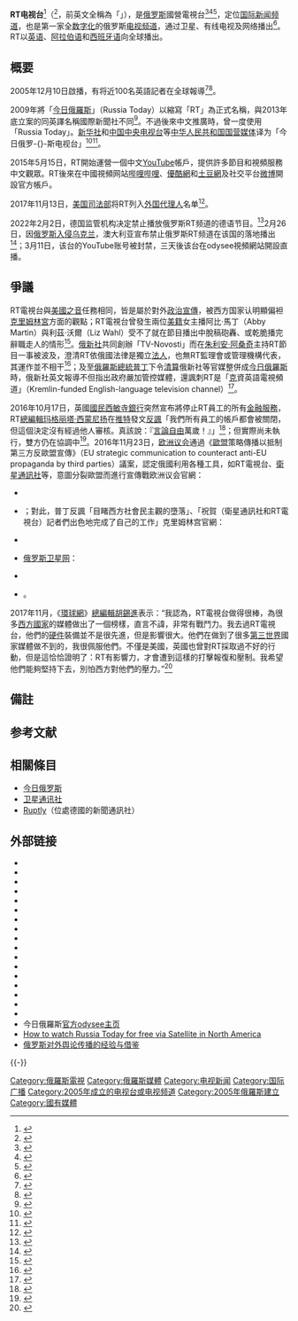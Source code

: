 {{noteTA
|G1=IT
|T=zh:RT电视台; zh-cn:今日俄罗斯电视台; zh-tw:RT電視台;
|1=zh-cn:普京; zh-tw:普丁;zh-hk:普京;
|2=zh:RT电视台; zh-cn:今日俄罗斯电视台; zh-tw:RT電視台;
}}
{{expand language|be|en|time=}}
{{not|今日俄罗斯}}
{{頻道資訊
|頻道名稱      =  RT電視台
|頻道類別       = 新闻资讯
|頻道圖片檔案   = Russia-today-logo.svg
|頻道圖片尺寸   = 150px
|頻道圖片名稱   = RT的台徽
|頻道口號       = 问无止境{{notetag|参见其哔哩哔哩官方账号的介绍。}}（Question More）
|開播日期     = 2005年12月10日
|擁有者       =  [[俄罗斯政府|俄罗斯政府]]（通过“TV-Novosti”控制<ref name="RT Contact info"/>）
|播放地區     = 通过[[有线电视|有线电视]]、[[卫星电视|卫星电视]]及[[互联网|互联网]]在世界播放
|所屬國家     = {{RUS}}
|總部所在     = {{RUS}}[[莫斯科|莫斯科]]
|集團同類頻道  =  {{le|RT阿拉伯语|RT Arabic}}<br>{{le|RT西班牙语|RT en Español}}<br>{{le|RT德语|RT Deutsch}}<br>{{le|RT美国|RT America}}<br>{{le|RT英国|RT UK}}<br>{{le|RT法国|RT France}}<br>{{le|RT纪录片|RT Documentary}}
|頻道官方網站  = http://rt.com
|有線電視供應商01 = [[澳門有線電視|澳門有線電視]]
|有線電視頻道數01 = 95頻道
|有線電視供應商02 = [[香港有線電視|香港有線電視]]
|有線電視頻道數02 = 131頻道
|寬頻電視供應商01 = 新加坡[[新加坡電視頻道列表|Mio TV]]
|寬頻電視頻道數01 = 163頻道
|寬頻電視供應商02 = 香港[[now_TV|now TV]]
|寬頻電視頻道數02 = 329頻道
|線上收看網站01 = 官方在线直播
|線上收看網址01 = https://www.rt.com/on-air/
}}
'''RT电视台'''<ref>{{cite web |author= |url=http://sputniknews.cn/russia/201612111021372671/ |title=玛格丽特·西蒙尼扬评论了前美国驻俄大使将卫星通讯社和RT电视台注册为外国通讯社的相关提议 |website=[[卫星通讯社|俄罗斯卫星网]] |language= |date=2016-12-11 |accessdate= |archive-date=2017-01-18 |archive-url=https://web.archive.org/web/20170118225053/http://sputniknews.cn/russia/201612111021372671/ |dead-url=no }}</ref>（{{lang-en|RT TV}}<ref name="RT Contact info">{{cite web |author= |url=https://www.rt.com/about-us/contact-info/ |title=Contact info |website=RT |language= |date= |accessdate=2017-01-18 |archive-date=2017-01-20 |archive-url=https://web.archive.org/web/20170120035000/https://www.rt.com/about-us/contact-info/ |dead-url=no }}</ref>，前英文全稱為「{{lang|en|Russia Today}}」），是[[俄罗斯|俄罗斯]]國營電視台<ref>{{Cite web|title=Question That: RT’s Military Mission - DFRLab|url=https://medium.com/dfrlab/question-that-rts-military-mission-4c4bd9f72c88|accessdate=2019-07-18|date=2018-11-23|last=Nimmo|first=Ben|work=Atlantic Council-Digital Forensic Research Lab|publisher=Medium|language=en|archive-date=2019-06-27|archive-url=https://web.archive.org/web/20190627190729/https://medium.com/dfrlab/question-that-rts-military-mission-4c4bd9f72c88|dead-url=no}}</ref><ref>{{Cite web|title=In case you weren’t clear on Russia Today’s relationship to Moscow, Putin clears it up|url=https://www.washingtonpost.com/news/worldviews/wp/2013/06/13/in-case-you-werent-clear-on-russia-todays-relationship-to-moscow-putin-clears-it-up/|date=2013-06-13|last=Fisher|first=Max|accessdate=2019-07-18|work=Washington Post|language=en|archive-date=2018-06-12|archive-url=https://web.archive.org/web/20180612145257/https://www.washingtonpost.com/news/worldviews/wp/2013/06/13/in-case-you-werent-clear-on-russia-todays-relationship-to-moscow-putin-clears-it-up/|dead-url=no}}</ref><ref>{{Cite magazine|title=What Is Russia Today?|author=Julia Ioffe|url=https://www.cjr.org/feature/what_is_russia_today.php|accessdate=2019-07-18|magazine=Columbia Journalism Review|language=en|year=2010年9–10月刊|archive-date=2017-01-25|archive-url=https://web.archive.org/web/20170125213220/http://www.cjr.org/feature/what_is_russia_today.php|dead-url=no}}</ref>，定位[[国际新闻频道|国际新闻频道]]，也是第一家全[[数字电视|数字化]]的俄罗斯[[电视频道|电视频道]]，通过卫星、有线电视及网络播出<ref name="CBC2005">{{Cite web |url=http://www.cbc.ca/arts/story/2005/06/07/russiantv050607.html |title=Russia Today to be 24-hour, English TV station |publisher=[[加拿大广播公司|加拿大广播公司]] |date=2005-06-07 |accessdate=2008-05-06 |archive-date=2008-05-14 |archive-url=https://web.archive.org/web/20080514013303/http://www.cbc.ca/arts/story/2005/06/07/russiantv050607.html |dead-url=no }}</ref>。RT以[[英语|英语]]、[[阿拉伯语|阿拉伯语]]和[[西班牙语|西班牙语]]向全球播出。

== 概要 ==
2005年12月10日啟播，有将近100名英語記者在全球報導<ref name="CBC2006">{{Cite Web |url=http://www.cbc.ca/arts/story/2006/03/10/russia-today-critics.html |title=Journalism mixes with spin on Russia Today: critics |publisher=[[加拿大广播公司|加拿大广播公司]] |date=2006-03-10 |accessdate=2009-01-04 |archive-date=2007-06-11 |archive-url=https://web.archive.org/web/20070611184421/http://www.cbc.ca/arts/story/2006/03/10/russia-today-critics.html |dead-url=no }}</ref><ref>{{cite web |url=http://www.broadbandtvnews.com/archive_cen/160905.html |title=Russia Today tomorrow |date=2005-09-15 |publisher=Broadband TV News |accessdate=2007-07-26 |deadurl=yes |archiveurl=https://web.archive.org/web/20061113191955/http://www.broadbandtvnews.com/archive_cen/160905.html |archivedate=2006-11-13 }}</ref>。

2009年將「[[今日俄羅斯|今日俄羅斯]]」（Russia Today）以縮寫「RT」為正式名稱，與2013年底立案的同英譯名稱國際新聞社不同<ref name="putin">{{cite news|title=Putin orders overhaul of top state news agency|url=http://rt.com/news/ria-novosti-overhaul-putin-960/|accessdate=|newspaper=RT|date=2013-12-09|archive-date=2017-03-21|archive-url=https://web.archive.org/web/20170321181610/https://www.rt.com/news/ria-novosti-overhaul-putin-960/|dead-url=no}}</ref>。不過後來中文推廣時，曾一度使用「Russia Today」。[[新华社|新华社]]和[[中国中央电视台|中国中央电视台]]等[[中华人民共和国|中华人民共和国]][[国营媒体|国营媒体]]译为「今日俄罗-{}-斯电视台」<ref>{{Cite web|title=“今日俄罗斯”电视台在美国登记为“外国代理人”|url=http://www.xinhuanet.com//world/2017-11/14/c_129740712.htm|accessdate=2019-07-18|date=2017-11-14|work=新华网|archive-date=2019-07-18|archive-url=https://web.archive.org/web/20190718073932/http://www.xinhuanet.com//world/2017-11/14/c_129740712.htm|dead-url=no}}</ref><ref>{{Cite web|title=[新闻直播间]聚焦中美经贸摩擦·今日俄罗斯电视台报道 美媒资深记者驳斥美政府打压华为|url=http://tv.cctv.com/2019/05/24/VIDENsdlobrM01ueKbhODQKB190524.shtml|accessdate=2019-07-18|date=2019-05-24|work=央视网|archive-date=2019-07-18|archive-url=https://web.archive.org/web/20190718073935/http://tv.cctv.com/2019/05/24/VIDENsdlobrM01ueKbhODQKB190524.shtml|dead-url=no}}</ref>。

2015年5月15日，RT開始運營一個中文[[YouTube|YouTube]]帳戶，提供許多節目和視頻服務中文觀眾。RT後來在中國視頻网站[[Bilibili|哔哩哔哩]]、[[優酷網|優酷網]]和[[土豆網|土豆網]]及社交平台[[微博|微博]]開設官方帳戶。

2017年11月13日，[[美国司法部|美国司法部]]将RT列入[[外国代理人|外国代理人]]名单<ref>{{Cite web |url=https://world.huanqiu.com/article/9CaKrnK5Ka3 |title=RT电视台在美被登记为“外国代理人” 俄反击：限制美媒在俄活动 |access-date=2020-05-29 |archive-date=2022-04-30 |archive-url=https://web.archive.org/web/20220430065754/https://world.huanqiu.com/article/9CaKrnK5Ka3 }}</ref>。

2022年2月2日，德国监管机构决定禁止播放俄罗斯RT频道的德语节目。<ref>{{cite news |title=德国禁播"今日俄罗斯 " 莫斯科扬言报复 |url=https://www.rfi.fr/cn/欧洲/20220203-德国禁播-今日俄罗斯-莫斯科扬言报复 |accessdate=2022-05-16 |archive-date=2022-04-30 |archive-url=https://web.archive.org/web/20220430065753/https://www.rfi.fr/cn/%E6%AC%A7%E6%B4%B2/20220203-%E5%BE%B7%E5%9B%BD%E7%A6%81%E6%92%AD-%E4%BB%8A%E6%97%A5%E4%BF%84%E7%BD%97%E6%96%AF-%E8%8E%AB%E6%96%AF%E7%A7%91%E6%89%AC%E8%A8%80%E6%8A%A5%E5%A4%8D }}</ref>2月26日，因[[俄罗斯入侵乌克兰|俄罗斯入侵乌克兰]]，澳大利亚宣布禁止俄罗斯RT频道在该国的落地播出<ref>{{cite news | title=Australia Suspends RT Broadcasting | url=https://sputniknews.com/20220226/australia-suspends-rt-broadcast-1093393230.html | publisher=Sputnik | date=2022-02-26 | accessdate=2022-02-26 | archive-date=2022-04-30 | archive-url=https://web.archive.org/web/20220430065754/https://sputniknews.com/20220226/australia-suspends-rt-broadcast-1093393230.html }}</ref>；3月11日，该台的YouTube账号被封禁，三天後该台在odysee視頻網站開設直播。

==爭議==
RT電視台與[[美國之音|美國之音]]任務相同，皆是屬於對外[[政治宣傳|政治宣傳]]，被西方国家认明顯偏袒[[克里姆林宮|克里姆林宮]]方面的觀點；RT電視台曾發生兩位[[美国公民|美籍]]女主播阿比·馬丁（Abby Martin）與利茲·沃爾（Liz Wahl）受不了就在節目播出中脫稿砲轟、或乾脆播完辭職走人的情形<ref>{{citenews|title=克宮喉舌女主播 節目中劈炮反俄|url=http://hk.apple.nextmedia.com/international/art/20140307/18648136|publisher=[[蘋果日報_(香港)|蘋果日報 (香港)]]|author=|date=2014-03-07|accessdate=|archive-date=2017-01-31|archive-url=https://web.archive.org/web/20170131194226/http://hk.apple.nextmedia.com/international/art/20140307/18648136|dead-url=no}}</ref>。[[俄新社|俄新社]]共同創辦「TV-Novosti」而在[[朱利安·阿桑奇|朱利安·阿桑奇]]主持RT節目一事被波及{{notetag|TV-Novosti在俄羅斯稅務資料中，創立者登記俄新社<ref name="ReferenceA">[[:File:ANO_TV-Novosti_(Federal_Tax_Service_of_Russia,_Unified_State_Register_of_Legal_Entities).pdf|:File:ANO TV-Novosti (Federal Tax Service of Russia, Unified State Register of Legal Entities).pdf]]</ref>。}}，澄清RT依俄國法律是獨立[[法人|法人]]，也無RT監理會或管理機構代表，其運作並不相干<ref>{{Cite pressrelease |url=http://en.rian.ru/agency_news/20120206/171179459.html |script-title=en:RIA Novosti Does Not Control RT Television - Russian Media Experts |publisher=[[RIA_Novosti|RIA Novosti]] |date=2012-02-06 |archiveurl=https://web.archive.org/web/20120210025703/http://en.rian.ru/agency_news/20120206/171179459.html |archivedate=2012-02-10 |accessdate= |language= |deadurl=yes }}</ref>；及至[[俄羅斯總統|俄羅斯總統]][[普丁|普丁]]下令[[清盘|清算]]俄新社等官媒整併成[[今日俄羅斯|今日俄羅斯]]時，俄新社英文報導不但指出政府嚴加管控媒體，還諷刺RT是「[[克里姆林宮|克]]資英語電視頻道」（Kremlin-funded English-language television channel）<ref>{{citenews |title=RIA Novosti to be liquidated in state-owned media overhaul |url=https://sputniknews.com/russia/20131209185390572-Russia-Announces-State-Owned-Media-Overhaul/ |date=2013-12-09 |accessdate=2017-02-07 |agency=[[卫星通讯社|Sputnik]] ([[RIA_Novosti|RIA Novosti]]) |archiveurl=https://web.archive.org/web/20170131185553/https://sputniknews.com/russia/20131209185390572-Russia-Announces-State-Owned-Media-Overhaul/ |archivedate=2017-01-31 |language= |deadurl=no }}</ref>。

2016年10月17日，英國[[國民西敏寺銀行|國民西敏寺銀行]]突然宣布將停止RT員工的所有[[金融服務|金融服務]]，RT[[總編輯|總編輯]][[玛格丽塔·西蒙尼扬|玛格丽塔·西蒙尼扬]]在[[推特|推特]]發文[[反諷|反諷]]「我們所有員工的帳戶都會被關閉，但這個決定沒有經過他人審核。真該說：『[[言論自由|言論自由]]萬歲！』」<ref>{{cite news|title=英銀行關帳戶 俄媒諷：言論自由萬歲|url=https://anntw.com/articles/20161018-CAxl|publisher=[[台灣醒報|台灣醒報]]|author=林佳楠|date=2016-10-18|accessdate=2016-11-20|archive-date=2016-11-20|archive-url=https://web.archive.org/web/20161120151033/https://anntw.com/articles/20161018-CAxl|dead-url=no}}</ref>；但實際尚未執行，{{as of|2017|2}}雙方仍在協調中<ref>{{cite web |author= |url=http://sputniknews.cn/russia/201701301021731919/ |title=RT新闻处：英国西敏银行将不会冻结关RT电视台账户 |website=[[卫星通讯社|俄罗斯卫星网]] |language= |date=2017-01-30 |accessdate= |archive-date=2017-02-20 |archive-url=https://web.archive.org/web/20170220172006/http://sputniknews.cn/russia/201701301021731919/ |dead-url=no }}</ref>。2016年11月23日，[[欧洲议会|欧洲议会]]通過《[[欧洲联盟|歐盟]]策略傳播以抵制第三方反歐盟宣傳》（EU strategic communication to counteract anti-EU propaganda by third parties）議案，認定俄國利用各種工具，如RT電視台、[[衛星通訊社|衛星通訊社]]等，意圖分裂歐盟而進行宣傳戰<ref>欧洲议会官網：
*{{cite web |author= |url=http://www.europarl.europa.eu/sides/getDoc.do?type=TA&reference=P8-TA-2016-0441&language=EN&ring=A8-2016-0290 |script-title=en:EU strategic communication to counteract anti-EU propaganda by third parties |website= |language= |date=2016-11-23 |accessdate= |archive-date=2017-02-20 |archive-url=https://web.archive.org/web/20170220172746/http://www.europarl.europa.eu/sides/getDoc.do?type=TA&reference=P8-TA-2016-0441&language=EN&ring=A8-2016-0290 |dead-url=no }}
*{{Cite pressrelease|url=http://www.europarl.europa.eu/news/en/news-room/20161118IPR51718/meps-sound-alarm-on-anti-eu-propaganda-from-russia-and-islamist-terrorist-groups|script-title=en:MEPs sound alarm on anti-EU propaganda from Russia and Islamist terrorist groups|publisher=|date=2016-11-23|archiveurl=https://web.archive.org/web/20170217235446/http://www.europarl.europa.eu/news/en/news-room/20161118IPR51718/meps-sound-alarm-on-anti-eu-propaganda-from-russia-and-islamist-terrorist-groups|archivedate=2017-02-17|accessdate=|language=|deadurl=no}}</ref>；對此，普丁反諷「目睹西方社會民主觀的墮落」、「祝賀（衛星通訊社和RT電視台）記者們出色地完成了自己的工作」<ref name=kremlin>克里姆林宫官網：
*{{Cite press release |url=http://kremlin.ru/events/president/news/53317 |script-title=ru: Ответы на вопросы журналистов |publisher= |date=2016-11-23 |archiveurl=https://web.archive.org/web/20170220173719/http://kremlin.ru/events/president/news/53317 |archivedate=2017-02-20 |accessdate= |language= |deadurl=no }}
*{{Cite press release |url=http://en.kremlin.ru/events/president/news/53317 |script-title=en: Answers to journalists' questions |publisher= |date=2016-11-23 |archiveurl=https://web.archive.org/web/20170220174531/http://en.kremlin.ru/events/president/news/53317 |archivedate=2017-02-20 |accessdate= |language= |deadurl=no }}</ref><ref>[[卫星通讯社|俄罗斯卫星网]]：
*{{cite news|title='They Keep Trying to "Teach" Us Democracy', But Bans Aren't The Way - Putin|url=https://sputniknews.com/russia/201611231047753678-putin-eu-russia-media/|date=2016-11-23|accessdate=|agency=|archiveurl=https://web.archive.org/web/20170221005834/https://sputniknews.com/russia/201611231047753678-putin-eu-russia-media/|archivedate=2017-02-21|language=|deadurl=no}}
*{{cite web |author= |url=http://sputniknews.cn/russia/201611241021240402/ |title=普京就欧洲议会决议案：我要祝贺RT电视台和卫星通讯社的记者们 |website= |language= |date=2016-11-24 |accessdate= |archive-date=2017-02-20 |archive-url=https://web.archive.org/web/20170220172448/http://sputniknews.cn/russia/201611241021240402/ |dead-url=no }}</ref>。

2017年11月，《[[環球網|環球網]]》[[總編輯|總編輯]][[胡錫進|胡錫進]]表示：“我認為，RT電視台做得很棒，為很多[[西方國家|西方國家]]的媒體做出了一個榜樣，直言不諱，非常有戰鬥力。我去過RT電視台，他們的[[硬件|硬件]]裝備並不是很先進，但是影響很大。他們在做到了很多[[第三世界|第三世界]]國家媒體做不到的，我很佩服他們。不僅是美國，英國也曾對RT採取過不好的行動，但是這恰恰證明了：RT有影響力，才會遭到這樣的打擊報復和壓制。我希望他們能夠堅持下去，別怕西方對他們的壓力。”<ref>{{cite news|url=https://big5.sputniknews.cn/20171116/1024068288.html|title=如果美國強迫中國媒體註冊為外國代理人，這無疑會給中美關係帶來負面影響|publisher=俄罗斯卫星网|author=|date=2017-11-16|accessdate=2020-02-28|archive-date=2022-04-30|archive-url=https://web.archive.org/web/20220430065754/https://big5.sputniknews.cn/20171116/1024068288.html}}</ref>

== 備註 ==
{{Div col|cols=2}}
{{notefoot}}
{{Div col end}}

== 参考文献 ==
{{Reflist|2}}

==相關條目==
*[[今日俄罗斯|今日俄罗斯]]
*[[卫星通讯社|卫星通讯社]]
*[[Ruptly|Ruptly]]（位處德國的新聞通訊社）

== 外部链接 ==
*{{official|https://www.rt.com}}{{en}}{{ru}}{{es}}{{de}}{{fr}}{{ar}}
*{{Facebook|RTnews}}{{en}}
*{{Facebook|RTRussian}}{{ru}}
*{{twitter|RT_com}}{{en}}
*{{twitter|RT_russian}}{{ru}}
*{{YouTube|c=UCpwvZwUam-URkxB7g4USKpg}}{{en}}
*{{YouTube|u=rtrussian}}{{ru}}
*{{Telegram |rtnews }}{{en}}
*{{Telegram |rt_russian }}{{ru}}
*{{Instagram|rt}}{{en}}
*{{Instagram|rtrussian}}{{ru}}
*{{VK user | rt_international |RT國際版}}
*{{VK user | rt_russian |RT俄文版}}
*{{TikTok | id= rt.news }}
*{{sinaweibo|RTrussiatoday}}{{zh-cn}}
*{{Bilibili|user=501247999}}{{zh-cn}}
*{{Youku|i=russiatoday}}{{zh-cn}}
*今日俄羅斯[https://odysee.com/@RT:fd 官方odysee主页] {{Wayback|url=https://odysee.com/@RT:fd |date=20220515165027 }}
* [http://tyros.leb.net/satellite/ How to watch Russia Today for free via Satellite in North America] {{Wayback|url=http://tyros.leb.net/satellite/ |date=20091209222024 }}
* [http://fjlib.net/zt/fjstsgjcxx/zbzl/rdzt/202004/t20200414_432091.htm 俄罗斯对外舆论传播的经验与借鉴] {{Wayback|url=http://fjlib.net/zt/fjstsgjcxx/zbzl/rdzt/202004/t20200414_432091.htm |date=20210301125211 }}

{{-}}
{{国际新闻频道}}
{{authority control}}
[[Category:俄羅斯電視|Category:俄羅斯電視]]
[[Category:俄羅斯媒體|Category:俄羅斯媒體]]
[[Category:电视新闻|Category:电视新闻]]
[[Category:国际广播|Category:国际广播]]
[[Category:2005年成立的电视台或电视频道|Category:2005年成立的电视台或电视频道]]
[[Category:2005年俄羅斯建立|Category:2005年俄羅斯建立]]
[[Category:國有媒體|Category:國有媒體]]